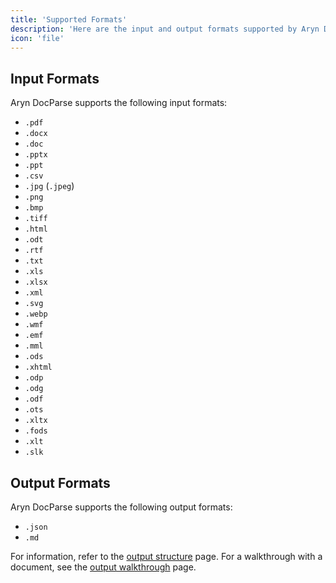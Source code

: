 ```yaml
---
title: 'Supported Formats'
description: 'Here are the input and output formats supported by Aryn DocParse'
icon: 'file'
---
```


## Input Formats

Aryn DocParse supports the following input formats:

- `.pdf`
- `.docx`
- `.doc`
- `.pptx`
- `.ppt`
- `.csv`
- `.jpg` (`.jpeg`)
- `.png`
- `.bmp`
- `.tiff`
- `.html`
- `.odt`
- `.rtf`
- `.txt`
- `.xls`
- `.xlsx`
- `.xml`
- `.svg`
- `.webp`
- `.wmf`
- `.emf`
- `.mml`
- `.ods`
- `.xhtml`
- `.odp`
- `.odg`
- `.odf`
- `.ots`
- `.xltx`
- `.fods`
- `.xlt`
- `.slk`

## Output Formats

Aryn DocParse supports the following output formats:

- `.json`
- `.md`

For information, refer to the [output structure](./output_structure) page. For a walkthrough with a document, see the [output walkthrough](./output_walkthrough) page.